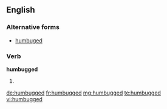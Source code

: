 ==English==

===Alternative forms===
* [[humbuged]] {{qualifier|rare}}

===Verb===
'''humbugged'''

# {{past of|[[humbug]]}}

[[de:humbugged]]
[[fr:humbugged]]
[[mg:humbugged]]
[[te:humbugged]]
[[vi:humbugged]]